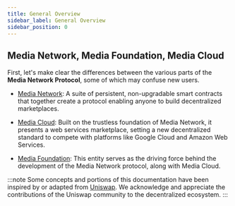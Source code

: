 ```yaml
---
title: General Overview
sidebar_label: General Overview
sidebar_position: 0
---
```

## Media Network, Media Foundation, Media Cloud
First, let's make clear the differences between the various parts of the **Media Network Protocol**, some of which may confuse new users.

- [Media Network](./protocol-overview): A suite of persistent, non-upgradable smart contracts that together create a protocol enabling anyone to build decentralized marketplaces.

- [Media Cloud](https://www.mediacloud.ws/): Built on the trustless foundation of Media Network, it presents a web services marketplace, setting a new decentralized standard to compete with platforms like Google Cloud and Amazon Web Services.

- [Media Foundation](https://www.media.foundation/): This entity serves as the driving force behind the development of the Media Network protocol, along with Media Cloud.

:::note
Some concepts and portions of this documentation have been inspired by or adapted from [Uniswap](https://uniswap.org/). We acknowledge and appreciate the contributions of the Uniswap community to the decentralized ecosystem.
:::